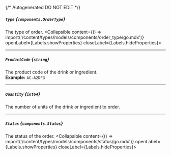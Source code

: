{/* Autogenerated DO NOT EDIT  */}

##### `Type` *{`components.OrderType`}*
The type of order.
<Collapsible content={() => import('/content/types/models/components/order_type/go.mdx')} openLabel={Labels.showProperties} closeLabel={Labels.hideProperties}>
</Collapsible>

---
##### `ProductCode` *{`string`}*
The product code of the drink or ingredient.
<br/>
**Example:** `AC-A2DF3`

---
##### `Quantity` *{`int64`}*
The number of units of the drink or ingredient to order.

---
##### `Status` *{`components.Status`}*
The status of the order.
<Collapsible content={() => import('/content/types/models/components/status/go.mdx')} openLabel={Labels.showProperties} closeLabel={Labels.hideProperties}>
</Collapsible>


